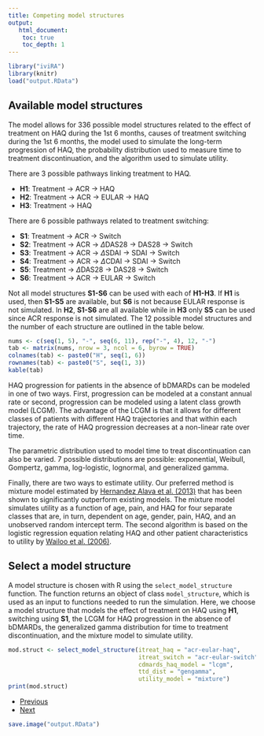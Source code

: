 ```yaml
---
title: Competing model structures
output: 
   html_document:
    toc: true
    toc_depth: 1
--- 
```


```r
library("iviRA")
library(knitr)
load("output.RData")
```

## Available model structures
The model allows for 336 possible model structures related to the effect of treatment on HAQ during the 1st 6 months, causes of treatment switching during the 1st 6 months, the model used to simulate the long-term progression of HAQ, the probability distribution used to measure time to treatment discontinuation, and the algorithm used to simulate utility. 

There are 3 possible pathways linking treatment to HAQ.

+ **H1**: Treatment -> ACR -> HAQ
+ **H2**: Treatment -> ACR -> EULAR -> HAQ
+ **H3**: Treatment -> HAQ

There are 6 possible pathways related to treatment switching:

+ **S1**: Treatment -> ACR -> Switch
+ **S2**: Treatment -> ACR -> $\Delta$DAS28 -> DAS28 -> Switch
+ **S3**: Treatment -> ACR -> $\Delta$SDAI -> SDAI -> Switch
+ **S4**: Treatment -> ACR -> $\Delta$CDAI -> SDAI -> Switch
+ **S5**: Treatment ->  $\Delta$DAS28 -> DAS28 -> Switch
+ **S6**: Treatment -> ACR -> EULAR -> Switch

Not all model structures **S1-S6** can be used with each of **H1-H3**. If **H1** is used, then **S1-S5** are available, but **S6** is not because EULAR response is not simulated. In **H2**, **S1-S6** are all available while in **H3** only **S5** can be used since ACR response is not simulated. The 12 possible model structures and the number of each structure are outlined in the table below. 

```r
nums <- c(seq(1, 5), "-", seq(6, 11), rep("-", 4), 12, "-")
tab <- matrix(nums, nrow = 3, ncol = 6, byrow = TRUE)
colnames(tab) <- paste0("H", seq(1, 6))
rownames(tab) <- paste0("S", seq(1, 3))
kable(tab)
```

HAQ progression for patients in the absence of bDMARDs can be modeled in one of two ways. First, progression can be modeled at a constant annual rate or second, progression can be modeled using a latent class growth model (LCGM). The advantage of the LCGM is that it allows for different classes of patients with different HAQ trajectories and that within each trajectory, the rate of HAQ progression decreases at a non-linear rate over time.

The parametric distribution used to model time to treat discontinuation can also be varied. 7 possible distributions are possible: exponential, Weibull, Gompertz, gamma, log-logistic, lognormal, and generalized gamma. 

Finally, there are two ways to estimate utility. Our preferred method is mixture model estimated by [Hernandez Alava et al. (2013)](https://academic.oup.com/rheumatology/article/52/5/944/1816557) that has been shown to significantly outperform existing models. The mixture model simulates utility as a function of age, pain, and HAQ for four separate classes that are, in turn, dependent on age, gender, pain, HAQ, and an unobserved random intercept term. The second algorithm is based on the logistic regression equation relating HAQ and other patient characteristics to utility by [Wailoo et al. (2006)](https://www.sheffield.ac.uk/polopoly_fs/1.43356!/file/AHRQ-final-report.pdf). 


## Select a model structure
A model structure is chosen with R using the `select_model_structure` function. The function returns an object of class `model_structure`, which is used as an input to functions needed to run the simulation. Here, we choose a model structure that models the effect of treatment on HAQ using **H1**, switching using **S1**, the LCGM for HAQ progression in the absence of bDMARDs, the generalized gamma distribution for time to treatment discontinuation, and the mixture model to simulate utility. 

```r
mod.struct <- select_model_structure(itreat_haq = "acr-eular-haq",
                                     itreat_switch = "acr-eular-switch",
                                     cdmards_haq_model = "lcgm",
                                     ttd_dist = "gengamma",
                                     utility_model = "mixture")
print(mod.struct)
```



<div>
<ul class="pager">
  <li class="previous"><a href="02-arms.html">Previous</a></li>
  <li class="next"><a href="04-parameters.html">Next</a></li>
</ul>
</div>

```r
save.image("output.RData")
```